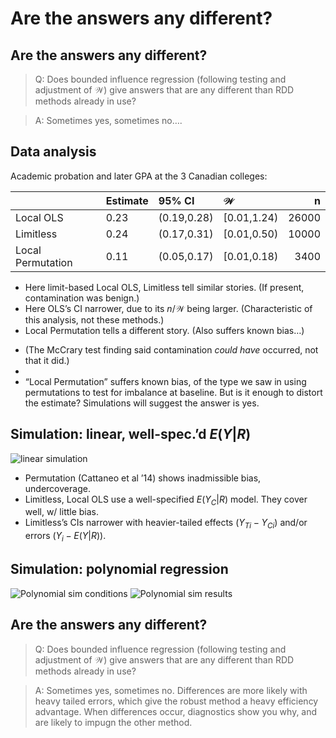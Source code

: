 
# Are the answers any different?

## Are the answers any different? {.build}

> Q: Does bounded influence regression (following testing and adjustment of $\mathcal{W}$) give answers that are any different than RDD methods already in use?

> A: Sometimes yes, sometimes no....


##  Data analysis

 Academic probation and later GPA at the 3 Canadian colleges:
 
|                  |Estimate |95\% CI     |$\mathcal{W}$ |n     |
|:-----------------|:--------|:-----------|:-------------|-----:|
|Local OLS         |0.23     |(0.19,0.28) |[0.01,1.24)   | 26000| 
|Limitless         |0.24     |(0.17,0.31) |[0.01,0.50)   | 10000|
|Local Permutation |0.11     |(0.05,0.17) |[0.01,0.18)   |  3400|

- Here limit-based Local OLS, Limitless tell similar stories.  (If present, contamination was benign.)
- Here OLS's CI narrower, due to its $n$/$\mathcal{W}$ being larger. (Characteristic of this analysis, not these methods.) 
- Local Permutation tells a different story.  (Also suffers known bias...)

<div class="notes"> 

- (The McCrary test finding said contamination _could have_ occurred, not that it did.)
- 
-  "Local Permutation" suffers known bias, of the type we saw in using permutations to test for imbalance at baseline.  But is it enough to distort the estimate?  Simulations will suggest the answer is yes.

</div>


## Simulation: linear, well-spec.'d $E(Y \vert R$) {.build .smaller}

![linear simulation](./images/tab-levelSimulation.jpg)
<!--<img src="images/tab-levelSimulation.jpg" width="770px" height="335px" />-->

- Permutation (Cattaneo et al '14) shows inadmissible bias, undercoverage.
- Limitless, Local OLS use a well-specified $E(Y_C | R)$ model. They cover well, w/ little bias.
- Limitless's CIs narrower with heavier-tailed effects ($Y_{Ti}-Y_{Ci}$) and/or errors ($Y_i-E(Y | R)$). 

## Simulation: polynomial regression

![Polynomial sim conditions](./images/dgms-1.jpg)
![Polynomial sim results](./images/tab-polynomialSimulation.jpg)

## Are the answers any different?

> Q: Does bounded influence regression (following testing and adjustment of $\mathcal{W}$) give answers that are any different than RDD methods already in use?

> A: Sometimes yes, sometimes no. Differences are more likely with heavy tailed errors, which give the robust method a heavy efficiency advantage. When differences occur, diagnostics show you why, and are likely to impugn the other method.

